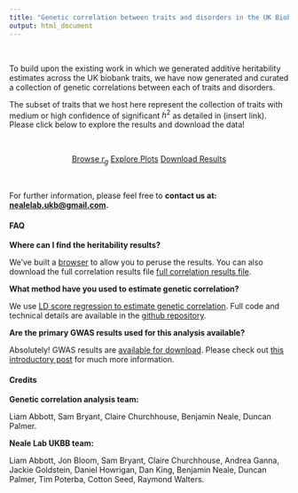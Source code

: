 ```yaml
---
title: "Genetic correlation between traits and disorders in the UK Biobank"
output: html_document
---
```


<br>

<div class="well">

To build upon the existing work in which we generated additive heritability estimates across the UK biobank traits, we have now generated and curated a collection of genetic correlations between each of traits and disorders.

The subset of traits that we host here represent the collection of traits with medium or high confidence of significant $h^2$ as detailed in (insert link). Please click below to explore the results and download the data!

<br>

<div style="text-align: center;">
<a href="rg_browser.html" class="btn btn-primary btn-lg">Browse  $r_g$</a>
<a href="plots_home.html" class="btn btn-primary btn-lg">Explore Plots</a>
<a href="https://www.dropbox.com/sh/g28ee03vy4hvqw5/AADAkDbSFHsYE8bme1Jjeekca/ldsc_results?dl=0"  class="btn btn-primary btn-lg" onclick="trackOutboundLink('https://www.dropbox.com/sh/g28ee03vy4hvqw5/AADAkDbSFHsYE8bme1Jjeekca/ldsc_results?dl=0'); return false;">Download Results</a>
</div>

<br>

For further information, please feel free to **contact us at: <nealelab.ukb@gmail.com>.**

</div>

<div class="well">

#### FAQ

**Where can I find the heritability results?**

We’ve built a [browser](rg_browser.html) to allow you to peruse the results. You can also download the full correlation results file <a href="https://www.dropbox.com/sh/g28ee03vy4hvqw5/AADAkDbSFHsYE8bme1Jjeekca/ldsc_results?dl=0" onclick="trackOutboundLink('https://www.dropbox.com/sh/g28ee03vy4hvqw5/AADAkDbSFHsYE8bme1Jjeekca/ldsc_results?dl=0'); return false;">full correlation results file</a>.

**What method have you used to estimate genetic correlation?**

We use [LD score regression to estimate genetic correlation](https://www.ncbi.nlm.nih.gov/pmc/articles/PMC4495769/). Full code and technical details are available in the [github repository](https://github.com/bulik/ldsc).

**Are the primary GWAS results used for this analysis available? **

Absolutely! GWAS results are [available for download](https://sites.google.com/broadinstitute.org/ukbbgwasresults/). Please check out [this introductory post](http://www.nealelab.is/blog/2017/7/19/rapid-gwas-of-thousands-of-phenotypes-for-337000-samples-in-the-uk-biobank) for much more information. 

</div>

<div class="well">

#### Credits

**Genetic correlation analysis team:**

Liam Abbott,
Sam Bryant,
Claire Churchhouse,
Benjamin Neale,
Duncan Palmer.

**Neale Lab UKBB team:**

Liam Abbott,
Jon Bloom,
Sam Bryant,
Claire Churchhouse,
Andrea Ganna,
Jackie Goldstein,
Daniel Howrigan,
Dan King,
Benjamin Neale,
Duncan Palmer,
Tim Poterba,
Cotton Seed,
Raymond Walters.

</div>